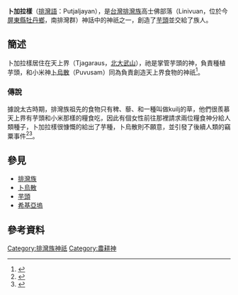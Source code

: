 '''卜加拉樣'''（[[排灣語|排灣語]]：Putjaljayan），是[[台灣|台灣]][[排灣族|排灣族]]高士佛部落（Linivuan，位於今[[屏東縣|屏東縣]][[牡丹鄉|牡丹鄉]]，南排灣群）神話中的神祇之一，創造了[[芋頭|芋頭]]並交給了族人。
==簡述==
卜加拉樣居住在天上界（Tjagaraus，[[北大武山|北大武山]]），祂是掌管芋頭的神，負責種植芋頭，和小米神[[卜烏散|卜烏散]]（Puvusam）同為負責創造天上界食物的神祇<ref name="臺灣原住民族環境智慧">{{cite book |author= 行政院環境保護署|title=臺灣原住民族環境智慧|url=https://www.books.com.tw/products/0010640451|publisher= 行政院環境保護署|date=2014-01-01|isbn=9789860385311}}</ref>。
===傳說===
據說太古時期，排灣族祖先的食物只有稗、藜、和一種叫做kuilj的草，他們很羨慕天上界有芋頭和小米那樣的糧食吃，因此有個女性前往那裡請求兩位糧食神分給人類種子，卜加拉樣很慷慨的給出了芋種，卜烏散則不願意，並引發了後續人類的竊粟事件<ref name="番族慣習調查報告書 排灣族">{{cite book |author=小島由道、安原信三、小林保祥|title=《番族慣習調查報告書 排灣族》 |publisher=臺灣總督府臨時臺灣舊慣調查會|year=1920 |isbn=9576719739}}</ref><ref>{{cite web|url=https://beta.nmp.gov.tw/enews/no275/page_02.html|title=神聖的種子：臺灣南島民族的種子保存與播種祭典|accessdate=|author=羅永清|archive-date=2020-08-07|archive-url=https://web.archive.org/web/20200807012137/https://beta.nmp.gov.tw/enews/no275/page_02.html|dead-url=no}}</ref>。
==參見==
*[[排灣族|排灣族]]
*[[卜烏散|卜烏散]]
*[[芋頭|芋頭]]
*[[希基亞塢|希基亞塢]]
==參考資料==
{{reflist}}


[[Category:排灣族神祇|Category:排灣族神祇]]
[[Category:農耕神|Category:農耕神]]
{{Myth-stub}}